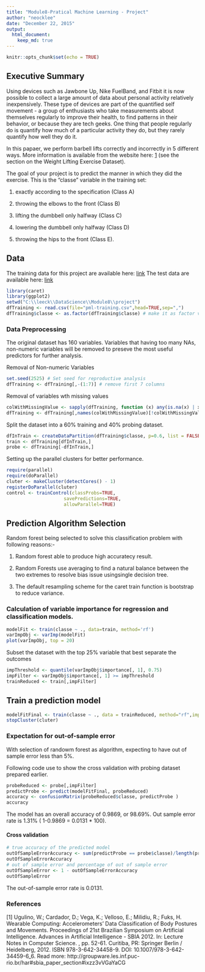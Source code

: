 ```yaml
---
title: "Module8-Pratical Machine Learning - Project"
author: "neocklee"
date: "December 22, 2015"
output:
  html_document:
    keep_md: true
---
```


```r
knitr::opts_chunk$set(echo = TRUE)
```

## Executive Summary
Using devices such as Jawbone Up, Nike FuelBand, and Fitbit it is now possible to collect a large amount of data about personal activity relatively inexpensively. These type of devices are part of the quantified self movement - a group of enthusiasts who take measurements about themselves regularly to improve their health, to find patterns in their behavior, or because they are tech geeks. One thing that people regularly do is quantify how much of a particular activity they do, but they rarely quantify how well they do it. 

In this papaer, we perform barbell lifts correctly and incorrectly in 5 different ways. More information is available from the website here: [1](http://groupware.les.inf.puc-rio.br/har) (see the section on the Weight Lifting Exercise Dataset). 

The goal of your project is to predict the manner in which they did the exercise. This is the "classe" variable in the training set: 

1. exactly according to the specification (Class A)

2. throwing the elbows to the front (Class B)

3. lifting the dumbbell only halfway (Class C)

4. lowering the dumbbell only halfway (Class D)

5. throwing the hips to the front (Class E).

## Data 

The training data for this project are available here: 
[link](https://d396qusza40orc.cloudfront.net/predmachlearn/pml-training.csv)
The test data are available here: 
[link](https://d396qusza40orc.cloudfront.net/predmachlearn/pml-testing.csv)

```r
library(caret)
library(ggplot2)
setwd("C:\\leeck\\DataScience\\Module8\\project")
dfTraining <- read.csv(file="pml-training.csv",head=TRUE,sep=",")
dfTraining$classe <- as.factor(dfTraining$classe) # make it as factor variable
```
### Data Preprocessing
The original dataset has 160 variables. Variables that having too many NAs, non-numeric variables will be removed to preseve the most useful predictors for further analysis.

Removal of Non-numeric Variables
```r
set.seed(2525) # Set seed for reproductive analysis
dfTraining <- dfTraining[,-(1:7)] # remove first 7 columns
```

Removal of variables wth missing values
```r
colWithMissingValue <- sapply(dfTraining, function (x) any(is.na(x) | x == ""))
dfTraining <- dfTraining[,names(colWithMissingValue)[!colWithMissingValue]]
```

Split the dataset into a 60% training and 40% probing dataset.
```r
dfInTrain <- createDataPartition(dfTraining$classe, p=0.6, list = FALSE)
train <- dfTraining[dfInTrain,]
probe <- dfTraining[-dfInTrain,]
```
Setting up the parallel clusters for better performance.
```r
require(parallel)
require(doParallel)
cluter <- makeCluster(detectCores() - 1)
registerDoParallel(cluter)
control <- trainControl(classProbs=TRUE,
                     savePredictions=TRUE,
                     allowParallel=TRUE)
```
## Prediction Algorithm Selection

Random forest being selected to solve this classification problem with following reasons:-

1. Random forest able to produce high accuratecy result.

2. Random Forests use averaging to find a natural balance between the two extremes to resolve bias issue usingsingle decision tree. 

3. The default resampling scheme for the caret train function is bootstrap to reduce variance.

### Calculation of variable importance for regression and classification models.

```r
modelFit <- train(classe ~ ., data=train, method='rf')
varImpObj <- varImp(modelFit)
plot(varImpObj, top = 20)
```

Subset the dataset with the top 25% variable that best separate the outcomes
```r
impThreshold <- quantile(varImpObj$importance[, 1], 0.75)
impFilter <- varImpObj$importance[, 1] >= impThreshold
trainReduced <- train[,impFilter]

```

## Train a prediction model

```r
modelFitFinal <- train(classe ~ ., data = trainReduced, method="rf",importance=TRUE)
stopCluster(cluter)
```

### Expectation for out-of-sample error
With selection of randowm forest as algorithm, expecting to have out of sample error less than 5%.

Following code use to show the cross validation with probing dataset prepared earlier.

```r
probeReduced <- probe[,impFilter]
predictProbe <- predict(modelFitFinal, probeReduced)
accuracy <- confusionMatrix(probeReduced$classe, predictProbe )
accuracy
```
The model has an overall accuracy of 0.9869, or 98.69%. 
Out sample error rate is 1.31% ( 1-0.9869 = 0.0131 * 100).

#### Cross validation

```r
# true accuracy of the predicted model
outOfSampleErrorAccuracy <- sum(predictProbe == probe$classe)/length(predictProbe)
outOfSampleErrorAccuracy
# out of sample error and percentage of out of sample error
outOfSampleError <- 1 - outOfSampleErrorAccuracy
outOfSampleError
```
The out-of-sample error rate is 0.0131.

### References
[1] Ugulino, W.; Cardador, D.; Vega, K.; Velloso, E.; Milidiu, R.; Fuks, H. Wearable Computing: Accelerometers' Data Classification of Body Postures and Movements. Proceedings of 21st Brazilian Symposium on Artificial Intelligence. Advances in Artificial Intelligence - SBIA 2012. In: Lecture Notes in Computer Science. , pp. 52-61. Curitiba, PR: Springer Berlin / Heidelberg, 2012. ISBN 978-3-642-34458-9. DOI: 10.1007/978-3-642-34459-6_6.
Read more: http://groupware.les.inf.puc-rio.br/har#sbia_paper_section#ixzz3vVGaYaCG